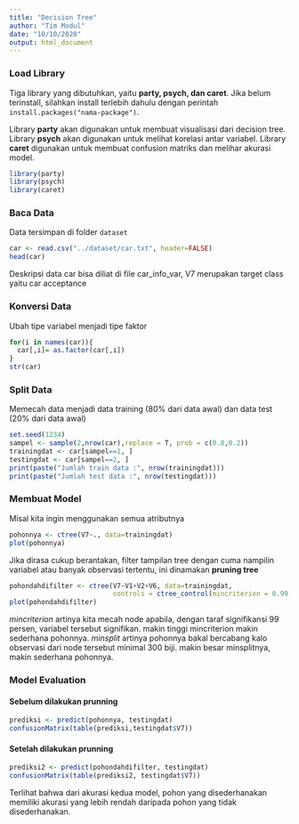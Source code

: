 ```yaml
---
title: "Decision Tree"
author: "Tim Modul"
date: "10/10/2020"
output: html_document
---
```


### Load Library
Tiga library yang dibutuhkan, yaitu **party, psych, dan caret**. Jika belum terinstall, silahkan install terlebih dahulu dengan perintah `install.packages("nama-package")`.

Library **party** akan digunakan untuk membuat visualisasi dari decision tree. Library **psych** akan digunakan untuk melihat korelasi antar variabel. Library **caret** digunakan untuk membuat confusion matriks dan melihar akurasi model.

```r
library(party)
library(psych)
library(caret)

```

### Baca Data
Data tersimpan di folder `dataset`
```r
car <- read.csv("../dataset/car.txt", header=FALSE)
head(car)
```
Deskripsi data car bisa diliat di file car_info_var, V7 merupakan target class yaitu car acceptance

### Konversi Data
Ubah tipe variabel menjadi tipe faktor
```r
for(i in names(car)){
  car[,i]= as.factor(car[,i])
}
str(car)
```

### Split Data
Memecah data menjadi data training (80% dari data awal) dan data test (20% dari data awal)
```r
set.seed(1234)
sampel <- sample(2,nrow(car),replace = T, prob = c(0.8,0.2))
trainingdat <- car[sampel==1, ]
testingdat <- car[sampel==2, ]
print(paste("Jumlah train data :", nrow(trainingdat)))
print(paste("Jumlah test data :", nrow(testingdat)))
```
### Membuat Model
Misal kita ingin menggunakan semua atributnya
```r
pohonnya <- ctree(V7~., data=trainingdat)
plot(pohonnya)
```


Jika dirasa cukup berantakan, filter tampilan tree dengan cuma nampilin variabel atau banyak observasi tertentu, ini dinamakan **pruning tree**
```r
pohondahdifilter <- ctree(V7~V1+V2+V6, data=trainingdat, 
                          controls = ctree_control(mincriterion = 0.99, minsplit = 300))
plot(pohondahdifilter)
```
*mincriterion* artinya kita mecah node apabila, dengan taraf signifikansi 99 persen, variabel tersebut signifikan. makin tinggi mincriterion makin sederhana pohonnya.
*minsplit* artinya pohonnya bakal bercabang kalo observasi dari node tersebut minimal 300 biji. makin besar minsplitnya, makin sederhana pohonnya.


### Model Evaluation
#### Sebelum dilakukan prunning
```r
prediksi <- predict(pohonnya, testingdat)
confusionMatrix(table(prediksi,testingdat$V7))
```

#### Setelah dilakukan prunning
```r
prediksi2 <- predict(pohondahdifilter, testingdat)
confusionMatrix(table(prediksi2, testingdat$V7))
```

Terlihat bahwa dari akurasi kedua model, pohon yang disederhanakan memiliki akurasi yang lebih rendah daripada pohon yang tidak disederhanakan.






